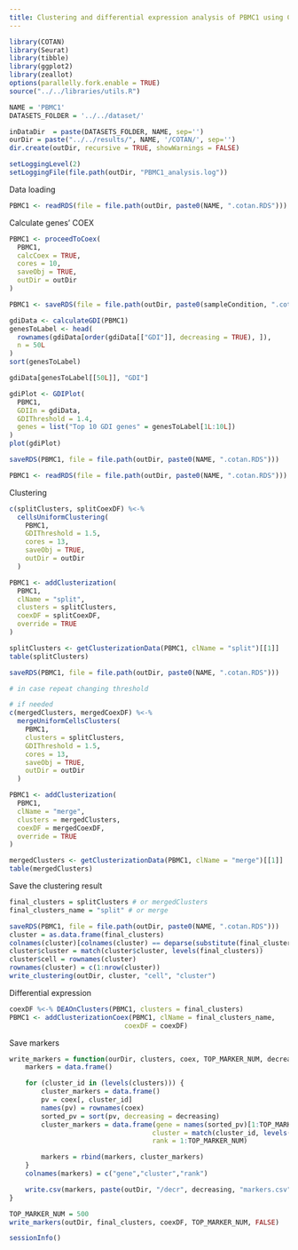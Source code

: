 ```yaml
---
title: Clustering and differential expression analysis of PBMC1 using COTAN
---
```



```r
library(COTAN)
library(Seurat)
library(tibble)
library(ggplot2)
library(zeallot)
options(parallelly.fork.enable = TRUE)
source("../../libraries/utils.R")

NAME = 'PBMC1'
DATASETS_FOLDER = '../../dataset/'

inDataDir  = paste(DATASETS_FOLDER, NAME, sep='')
ourDir = paste("../../results/", NAME, '/COTAN/', sep='')
dir.create(outDir, recursive = TRUE, showWarnings = FALSE)

setLoggingLevel(2)
setLoggingFile(file.path(outDir, "PBMC1_analysis.log"))
```

Data loading

```r
PBMC1 <- readRDS(file = file.path(outDir, paste0(NAME, ".cotan.RDS")))
```

Calculate genes’ COEX

```r
PBMC1 <- proceedToCoex(
  PBMC1,
  calcCoex = TRUE,
  cores = 10,
  saveObj = TRUE,
  outDir = outDir
)
```

```r
PBMC1 <- saveRDS(file = file.path(outDir, paste0(sampleCondition, ".cotan.RDS")))
```

```r
gdiData <- calculateGDI(PBMC1)
genesToLabel <- head(
  rownames(gdiData[order(gdiData[["GDI"]], decreasing = TRUE), ]),
  n = 50L
)
sort(genesToLabel)
```

```r
gdiData[genesToLabel[[50L]], "GDI"]
```

```r
gdiPlot <- GDIPlot(
  PBMC1,
  GDIIn = gdiData,
  GDIThreshold = 1.4,
  genes = list("Top 10 GDI genes" = genesToLabel[1L:10L])
)
plot(gdiPlot)
```

```r
saveRDS(PBMC1, file = file.path(outDir, paste0(NAME, ".cotan.RDS")))
```

```r
PBMC1 <- readRDS(file = file.path(outDir, paste0(NAME, ".cotan.RDS")))
```

Clustering

```r
c(splitClusters, splitCoexDF) %<-%
  cellsUniformClustering(
    PBMC1,
    GDIThreshold = 1.5,
    cores = 13,
    saveObj = TRUE,
    outDir = outDir
  )

PBMC1 <- addClusterization(
  PBMC1,
  clName = "split",
  clusters = splitClusters,
  coexDF = splitCoexDF,
  override = TRUE
)

splitClusters <- getClusterizationData(PBMC1, clName = "split")[[1]]
table(splitClusters)
```


```r
saveRDS(PBMC1, file = file.path(outDir, paste0(NAME, ".cotan.RDS")))
```

```r
# in case repeat changing threshold
```

```r
# if needed
c(mergedClusters, mergedCoexDF) %<-%
  mergeUniformCellsClusters(
    PBMC1,
    clusters = splitClusters,
    GDIThreshold = 1.5,
    cores = 13,
    saveObj = TRUE,
    outDir = outDir
  )

PBMC1 <- addClusterization(
  PBMC1,
  clName = "merge",
  clusters = mergedClusters,
  coexDF = mergedCoexDF,
  override = TRUE
)

mergedClusters <- getClusterizationData(PBMC1, clName = "merge")[[1]]
table(mergedClusters)
```

Save the clustering result

```r
final_clusters = splitClusters # or mergedClusters
final_clusters_name = "split" # or merge

saveRDS(PBMC1, file = file.path(outDir, paste0(NAME, ".cotan.RDS")))
cluster = as.data.frame(final_clusters)
colnames(cluster)[colnames(cluster) == deparse(substitute(final_clusters))] <- "cluster"
cluster$cluster = match(cluster$cluster, levels(final_clusters))
cluster$cell = rownames(cluster)
rownames(cluster) = c(1:nrow(cluster))
write_clustering(outDir, cluster, "cell", "cluster")
```

Differential expression

```r
coexDF %<-% DEAOnClusters(PBMC1, clusters = final_clusters)
PBMC1 <- addClusterizationCoex(PBMC1, clName = final_clusters_name,
                             coexDF = coexDF)
```

Save markers

```r
write_markers = function(ourDir, clusters, coex, TOP_MARKER_NUM, decreasing) {
    markers = data.frame()

    for (cluster_id in (levels(clusters))) {
        cluster_markers = data.frame()
        pv = coex[, cluster_id]
        names(pv) = rownames(coex)
        sorted_pv = sort(pv, decreasing = decreasing)
        cluster_markers = data.frame(gene = names(sorted_pv)[1:TOP_MARKER_NUM],
                                    cluster = match(cluster_id, levels(clusters)),
                                    rank = 1:TOP_MARKER_NUM)

        markers = rbind(markers, cluster_markers)
    }
    colnames(markers) = c("gene","cluster","rank")

    write.csv(markers, paste(outDir, "/decr", decreasing, "markers.csv", sep=""), row.names = FALSE)
}

TOP_MARKER_NUM = 500
write_markers(outDir, final_clusters, coexDF, TOP_MARKER_NUM, FALSE)
```

```r
sessionInfo()
```